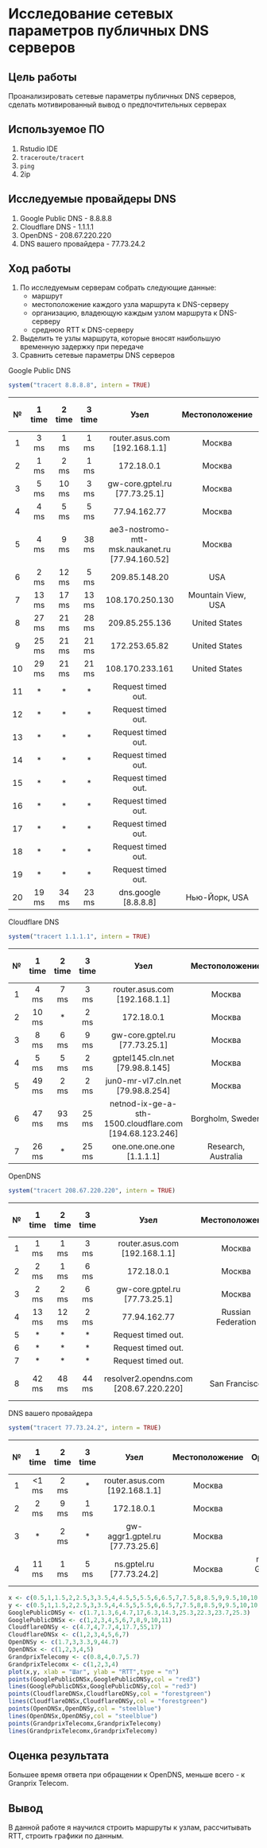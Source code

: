 # Исследование сетевых параметров публичных DNS серверов

## Цель работы

Проанализировать сетевые параметры публичных DNS серверов, сделать мотивированный вывод о предпочтительных серверах

## Используемое ПО

1.  Rstudio IDE
2. `traceroute/tracert`
3. `ping`
4. 2ip

## Исследуемые провайдеры DNS

1. Google Public DNS - 8.8.8.8
2. Cloudflare DNS - 1.1.1.1
3. OpenDNS - 208.67.220.220
4. DNS вашего провайдера - 77.73.24.2


## Ход работы

1. По исследуемым серверам собрать следующие данные:
    - маршрут
    - местоположение каждого узла маршрута к DNS-серверу
    - организацию, владеющую каждым узлом маршрута к DNS-серверу
    - среднюю RTT к DNS-серверу
2. Выделить те узлы маршрута, которые вносят наибольшую временную задержку при передаче
3. Сравнить сетевые параметры DNS серверов

Google Public DNS

```{r cache=TRUE}
system("tracert 8.8.8.8", intern = TRUE)
```


| № |1 time|2 time|3 time|                         Узел                   |  Местоположение  |   Организация  | Средняя RTT |Вносит наибольшую задержку |
|:-:|:----:|:----:|:----:|:----------------------------------------------:|:----------------:|:--------------:|:-----------:|:-------------------------:|
| 1 | 3 ms | 1 ms | 1 ms |           router.asus.com [192.168.1.1]        |         Москва   |     Роутер     |      1,7    |                           |
| 2 | 1 ms | 2 ms | 1 ms |                     172.18.0.1                 |         Москва   |Гран При Телеком|      1,3    |                           |
| 3 | 5 ms | 10 ms| 3 ms |           gw-core.gptel.ru [77.73.25.1]        |         Москва   |Гран При Телеком|       6     |                           |
| 4 | 4 ms | 5 ms | 5 ms |                     77.94.162.77               |         Москва   |   Наука-Связь  |      4,7    |                           |
| 5 | 4 ms | 9 ms | 38 ms|ae3-nostromo-mtt-msk.naukanet.ru [77.94.160.52] |         Москва   |   Наука-Связь  |       17    |                           |
| 6 | 2 ms | 12 ms| 5 ms |                     209.85.148.20              |          USA     |    Google LLC  |      6,3    |                           |
| 7 | 13 ms| 17 ms| 13 ms|                   108.170.250.130              |Mountain View, USA|    Google LLC  |     14,3    |                           |
| 8 | 27 ms| 21 ms| 28 ms|                    209.85.255.136              |     United States|    Google LLC  |     25,3    |             да            |
| 9 | 25 ms| 21 ms| 21 ms|                     172.253.65.82              |     United States|    Google LLC  |     22,3    |             да            |
| 10| 29 ms| 21 ms| 21 ms|                    108.170.233.161             |     United States|    Google LLC  |     23,7    |             да            |
| 11|   *  |   *  |   *  | Request timed out.|                                               |                |             |                           |
| 12|   *  |   *  |   *  | Request timed out.|                                               |                |             |                           |
| 13|   *  |   *  |   *  | Request timed out.|                                               |                |             |                           |
| 14|   *  |   *  |   *  | Request timed out.|                                               |                |             |                           |
| 15|   *  |   *  |   *  | Request timed out.|                                               |                |             |                           |
| 16|   *  |   *  |   *  | Request timed out.|                                               |                |             |                           |
| 17|   *  |   *  |   *  | Request timed out.|                                               |                |             |                           |
| 18|   *  |   *  |   *  | Request timed out.|                                               |                |             |                           |
| 19|   *  |   *  |   *  | Request timed out.|                                               |                |             |                           |
| 20| 19 ms| 34 ms| 23 ms|                  dns.google [8.8.8.8]          |  Нью-Йорк, USA   |    Google LLC  |     25,3    |

Cloudflare DNS

```{r cache=TRUE}
system("tracert 1.1.1.1", intern = TRUE)
```
| № |1 time|2 time|3 time|                            Узел                        | Местоположение    |        Организация          | Средняя RTT |Вносит наибольшую задержку |
|:-:|:----:|:----:|:----:|:------------------------------------------------------:|:-----------------:|:---------------------------:|:-----------:|:-------------------------:|
| 1 | 4 ms | 7 ms | 3 ms |             router.asus.com [192.168.1.1]              |        Москва     |          Роутер             |      4,7    |                           |
| 2 | 10 ms|   *  | 2 ms |                         172.18.0.1                     |        Москва     |      Гран При Телеком       |       4     |                           |
| 3 | 8 ms | 6 ms | 9 ms |             gw-core.gptel.ru [77.73.25.1]              |        Москва     |      Гран При Телеком       |      7,7    |                           |
| 4 | 5 ms | 5 ms | 2 ms |             gptel145.cln.net [79.98.8.145]             |        Москва     |            CLN              |       4     |                           | 
| 5 | 49 ms| 2 ms | 2 ms |            jun0-mr-vl7.cln.net [79.98.8.254]           |        Москва     |            CLN              |      17,7   |             да            |
| 6 | 47 ms| 93 ms| 25 ms| netnod-ix-ge-a-sth-1500.cloudflare.com [194.68.123.246]|   Borgholm, Sweden|Stockholm Interconnect GigEth|       55    |             да            |
|  7| 26 ms|   *  | 25 ms|                  one.one.one.one [1.1.1.1]             |Research, Australia|       Cloudflare DNS        |       17    |             да            |

OpenDNS

```{r cache=TRUE}
system("tracert 208.67.220.220", intern = TRUE)
```
| № |1 time|2 time|3 time|                    Узел               |   Местоположение |     Организация  | Средняя RTT |Вносит наибольшую задержку |
|:-:|:----:|:----:|:----:|:-------------------------------------:|:----------------:|:----------------:|:-----------:|:-------------------------:|
| 1 |  1 ms|  1 ms|  3 ms|       router.asus.com [192.168.1.1]   |        Москва    |      Роутер      |      1,7    |                           |
| 2 |  2 ms|  1 ms|  6 ms|                 172.18.0.1            |        Москва    | Гран При Телеком |       3     |                           |
| 3 |  2 ms|  2 ms|  6 ms|       gw-core.gptel.ru [77.73.25.1]   |        Москва    | Гран При Телеком |      3,3    |             да            |
| 4 | 13 ms| 12 ms|  2 ms|                77.94.162.77           |Russian Federation|      Nauka-Svyaz |       9     |             да            |
| 5 |   *  |   *  |   *  |Request timed out.|                                       |                  |             |                           |
| 6 |   *  |   *  |   *  |Request timed out.|                                       |                  |             |                           |
| 7 |   *  |   *  |   *  |Request timed out.|                                       |                  |             |                           |
| 8 | 42 ms| 48 ms| 44 ms| resolver2.opendns.com [208.67.220.220]|  San Francisco   |Cisco OpenDNS, LLC|      44,7   |             да            |


DNS вашего провайдера

```{r cache=TRUE}
system("tracert 77.73.24.2", intern = TRUE)
```
| № |1 time|2 time|3 time|             Узел              | Местоположение |         Организация         | Средняя RTT |Вносит наибольшую задержку |
|:-:|:----:|:----:|:----:|:-----------------------------:|:--------------:|:---------------------------:|:-----------:|:-------------------------:|
| 1 | <1 ms| 2 ms |   *  |  router.asus.com [192.168.1.1]|     Москва     |            Роутер           |      0,8    |             да            |
| 2 |  2 ms| 9 ms |  1 ms|              172.18.0.1       |     Москва     |        Гран При Телеком     |       4     |             да            |
| 3 |  *   | 2 ms |   *  | gw-aggr1.gptel.ru [77.73.25.6]|     Москва     |        Гран При Телеком     |      0,7    |                           |
| 4 | 11 ms| 1 ms |  5 ms|       ns.gptel.ru [77.73.24.2]|     Москва     |network for GRANDPRIX Telecom|      5,7    |             да            |


```{r, echo=FALSE}
x <- c(0.5,1,1.5,2,2.5,3,3.5,4,4.5,5,5.5,6,6.5,7,7.5,8,8.5,9,9.5,10,10.5,11,11.5,12,12.5,13,13.5,14,14.5,15,15.5,16,16.5,17,17.5,18,18.5,19,19.5,20,20.5,21,21.5,22,22.5,23,23.5,24,24.5,25,25.5,26,26.5,27,27.5,28,28.5,29,29.5,30,30.5,31,31.5,32,32.5,33,33.5,34,34.5,35,35.5,36,36.5,37,37.5,38,38.5,39,39.5,40,40.5,41,41.5,42,42.5,43,43.5,44,44.5,45,45.5,46,46.5,47,47.5,48,48.5,49,49.5,50,50.5,51,51.5,52,52.5,53,53.5,54,54.5,55,55.5,56,56.5,57,57.5,58,58.5,59,59.5)
y <- c(0.5,1,1.5,2,2.5,3,3.5,4,4.5,5,5.5,6,6.5,7,7.5,8,8.5,9,9.5,10,10.5,11,11.5,12,12.5,13,13.5,14,14.5,15,15.5,16,16.5,17,17.5,18,18.5,19,19.5,20,20.5,21,21.5,22,22.5,23,23.5,24,24.5,25,25.5,26,26.5,27,27.5,28,28.5,29,29.5,30,30.5,31,31.5,32,32.5,33,33.5,34,34.5,35,35.5,36,36.5,37,37.5,38,38.5,39,39.5,40,40.5,41,41.5,42,42.5,43,43.5,44,44.5,45,45.5,46,46.5,47,47.5,48,48.5,49,49.5,50,50.5,51,51.5,52,52.5,53,53.5,54,54.5,55,55.5,56,56.5,57,57.5,58,58.5,59,59.5)
GooglePublicDNSy <- c(1.7,1.3,6,4.7,17,6.3,14.3,25.3,22.3,23.7,25.3)
GooglePublicDNSx <- c(1,2,3,4,5,6,7,8,9,10,11)
CloudflareDNSy <- c(4.7,4,7.7,4,17.7,55,17)
CloudflareDNSx <- c(1,2,3,4,5,6,7)
OpenDNSy <- c(1.7,3,3.3,9,44.7)
OpenDNSx <- c(1,2,3,4,5)
GrandprixTelecomy <- c(0.8,4,0.7,5.7)
GrandprixTelecomx <- c(1,2,3,4)
plot(x,y, xlab = "Шаг", ylab = "RTT",type = "n")
points(GooglePublicDNSx,GooglePublicDNSy,col = "red3")
lines(GooglePublicDNSx,GooglePublicDNSy,col = "red3")
points(CloudflareDNSx,CloudflareDNSy,col = "forestgreen")
lines(CloudflareDNSx,CloudflareDNSy,col = "forestgreen")
points(OpenDNSx,OpenDNSy,col = "steelblue")
lines(OpenDNSx,OpenDNSy,col = "steelblue")
points(GrandprixTelecomx,GrandprixTelecomy)
lines(GrandprixTelecomx,GrandprixTelecomy)
```

## Оценка результата

Большее время ответа при обращении к OpenDNS, меньше всего - к Granprix Telecom.

## Вывод

В данной работе я научился строить маршруты к узлам, рассчитывать RTT, строить графики по данным.
